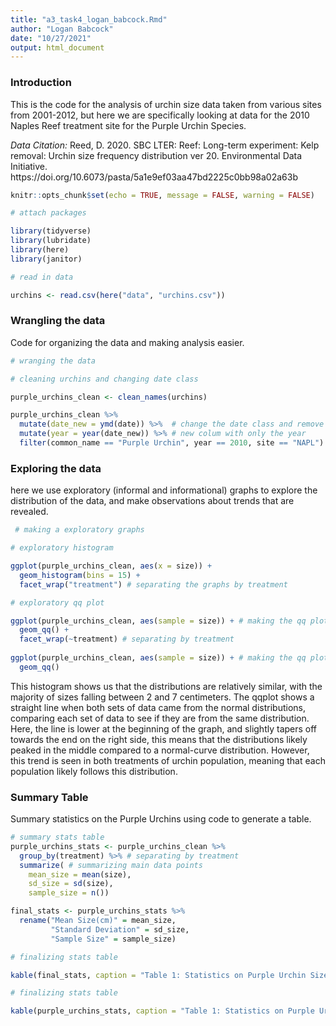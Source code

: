 ```yaml
---
title: "a3_task4_logan_babcock.Rmd"
author: "Logan Babcock"
date: "10/27/2021"
output: html_document
---
```


### Introduction
This is the code for the analysis of urchin size data taken from various sites from 2001-2012, but here we are specifically looking at data for the 2010 Naples Reef treatment site for the Purple Urchin Species. 

*Data Citation:* Reed, D. 2020. SBC LTER: Reef: Long-term experiment: Kelp removal: Urchin size frequency distribution ver 20. Environmental Data Initiative. https://doi.org/10.6073/pasta/5a1e9ef03aa47bd2225c0bb98a02a63b

```r
knitr::opts_chunk$set(echo = TRUE, message = FALSE, warning = FALSE)

# attach packages

library(tidyverse)
library(lubridate)
library(here)
library(janitor)

# read in data

urchins <- read.csv(here("data", "urchins.csv"))

```
### Wrangling the data
Code for organizing the data and making analysis easier.
```r
# wranging the data

# cleaning urchins and changing date class

purple_urchins_clean <- clean_names(urchins)

purple_urchins_clean %>% 
  mutate(date_new = ymd(date)) %>%  # change the date class and remove old column
  mutate(year = year(date_new)) %>% # new colum with only the year
  filter(common_name == "Purple Urchin", year == 2010, site == "NAPL") # keep purple urchins for NAPL site in 2010

```
### Exploring the data
here we use exploratory (informal and informational) graphs to explore the distribution of the data, and make observations about trends that are revealed. 
```r
 # making a exploratory graphs

# exploratory histogram

ggplot(purple_urchins_clean, aes(x = size)) + 
  geom_histogram(bins = 15) +
  facet_wrap("treatment") # separating the graphs by treatment

# exploratory qq plot

ggplot(purple_urchins_clean, aes(sample = size)) + # making the qq plot based on urchin size
  geom_qq() +
  facet_wrap(~treatment) # separating by treatment 
 
ggplot(purple_urchins_clean, aes(sample = size)) + # making the qq plot based on urchin size, with both populations considered together
  geom_qq()
```
This histogram shows us that the distributions are relatively similar, with the majority of sizes falling between 2 and 7 centimeters. The qqplot shows a straight line when both sets of data came from the normal distributions, comparing each set of data to see if they are from the same distribution. Here, the line is lower at the beginning of the graph, and slightly tapers off towards the end on the right side, this means that the distributions likely peaked in the middle compared to a normal-curve distribution. However, this trend is seen in both treatments of urchin population, meaning that each population likely follows this distribution.

### Summary Table
Summary statistics on the Purple Urchins using code to generate a table.

```r
# summary stats table 
purple_urchins_stats <- purple_urchins_clean %>%
  group_by(treatment) %>% # separating by treatment
  summarize( # summarizing main data points
    mean_size = mean(size),
    sd_size = sd(size),
    sample_size = n())

final_stats <- purple_urchins_stats %>%
  rename("Mean Size(cm)" = mean_size,
         "Standard Deviation" = sd_size,
         "Sample Size" = sample_size)

# finalizing stats table

kable(final_stats, caption = "Table 1: Statistics on Purple Urchin Size by treatment at Naples Reef site", digits = 3, align - "c")

# finalizing stats table

kable(purple_urchins_stats, caption = "Table 1: Statistics on Purple Urchin Size by treatment at Naples Reef site")
```

